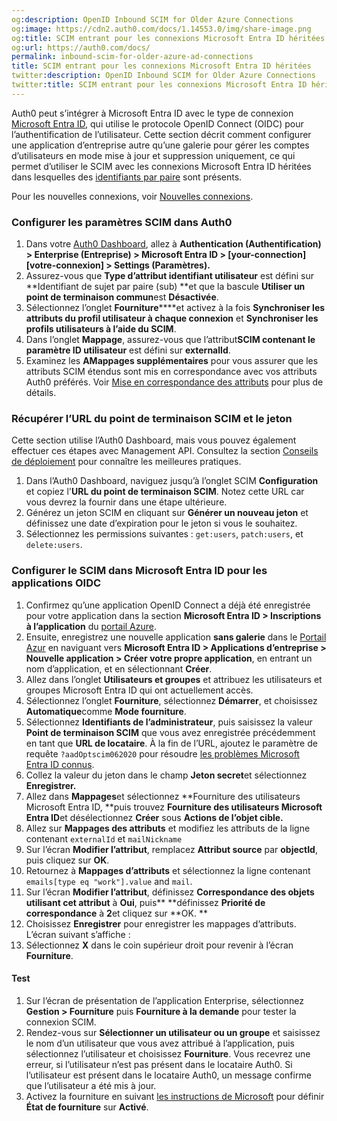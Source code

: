 ```yaml
---
og:description: OpenID Inbound SCIM for Older Azure Connections
og:image: https://cdn2.auth0.com/docs/1.14553.0/img/share-image.png
og:title: SCIM entrant pour les connexions Microsoft Entra ID héritées
og:url: https://auth0.com/docs/
permalink: inbound-scim-for-older-azure-ad-connections
title: SCIM entrant pour les connexions Microsoft Entra ID héritées
twitter:description: OpenID Inbound SCIM for Older Azure Connections
twitter:title: SCIM entrant pour les connexions Microsoft Entra ID héritées
---
```


Auth0 peut s’intégrer à Microsoft Entra ID avec le type de connexion [Microsoft Entra ID](/azure-active-directory/v2), qui utilise le protocole OpenID Connect (OIDC) pour l’authentification de l’utilisateur. Cette section décrit comment configurer une application d’entreprise autre qu’une galerie pour gérer les comptes d’utilisateurs en mode mise à jour et suppression uniquement, ce qui permet d’utiliser le SCIM avec les connexions Microsoft Entra ID héritées dans lesquelles des [identifiants par paire](https://learn.microsoft.com/en-us/entra/identity-platform/id-token-claims-reference#use-claims-to-reliably-identify-a-user) sont présents.

Pour les nouvelles connexions, voir [Nouvelles connexions](/protocols/scim/configure-inbound-scim/inbound-scim-for-new-azure-ad-connections).

### Configurer les paramètres SCIM dans Auth0

1. Dans votre [Auth0 Dashboard](%24%7Bmanage_url%7D/#/), allez à **Authentication (Authentification) > Enterprise (Entreprise) > Microsoft Entra ID > [your-connection] [votre-connexion] > Settings (Paramètres).**
2. Assurez-vous que **Type d’attribut identifiant utilisateur** est défini sur **Identifiant de sujet par paire (sub) **et que la bascule **Utiliser un point de terminaison commun**est **Désactivée**.
3. Sélectionnez l’onglet **Fourniture******et activez à la fois **Synchroniser les attributs du profil utilisateur à chaque connexion** et **Synchroniser les profils utilisateurs à l’aide du SCIM**.
4. Dans l’onglet **Mappage**, assurez-vous que l’attribut**SCIM contenant le paramètre ID utilisateur** est défini sur **externalId**.
5. Examinez les **AMappages supplémentaires** pour vous assurer que les attributs SCIM étendus sont mis en correspondance avec vos attributs Auth0 préférés. Voir [Mise en correspondance des attributs](/authenticate/protocols/scim/configure-inbound-scim#attribute-mapping) pour plus de détails.

### Récupérer l’URL du point de terminaison SCIM et le jeton

Cette section utilise l’Auth0 Dashboard, mais vous pouvez également effectuer ces étapes avec Management API. Consultez la section [Conseils de déploiement](/authenticate/protocols/scim/configure-inbound-scim#deployment-guidelines) pour connaître les meilleures pratiques.

1. Dans l’Auth0 Dashboard, naviguez jusqu’à l’onglet SCIM **Configuration** et copiez l'**URL du point de terminaison SCIM**. Notez cette URL car vous devrez la fournir dans une étape ultérieure.
2. Générez un jeton SCIM en cliquant sur **Générer un nouveau jeton** et définissez une date d’expiration pour le jeton si vous le souhaitez.
3. Sélectionnez les permissions suivantes : `get:users`, `patch:users`, et `delete:users`.

### Configurer le SCIM dans Microsoft Entra ID pour les applications OIDC

1. Confirmez qu’une application OpenID Connect a déjà été enregistrée pour votre application dans la section **Microsoft Entra ID > Inscriptions à l’application** du [portail Azure](https://portal.azure.com).
2. Ensuite, enregistrez une nouvelle application **sans galerie** dans le [Portail Azur](https://portal.azure.com) en naviguant vers **Microsoft Entra ID > Applications d’entreprise > Nouvelle application > Créer votre propre application**, en entrant un nom d’application, et en sélectionnant **Créer**.
3. Allez dans l’onglet **Utilisateurs et groupes** et attribuez les utilisateurs et groupes Microsoft Entra ID qui ont actuellement accès.
4. Sélectionnez l’onglet **Fourniture**, sélectionnez **Démarrer**, et choisissez **Automatique**comme **Mode fourniture**.
5. Sélectionnez **Identifiants de l’administrateur**, puis saisissez la valeur **Point de terminaison SCIM** que vous avez enregistrée précédemment en tant que **URL de locataire**. À la fin de l’URL, ajoutez le paramètre de requête `?aadOptscim062020` pour résoudre [les problèmes Microsoft Entra ID connus](https://learn.microsoft.com/en-us/entra/identity/app-provisioning/application-provisioning-config-problem-scim-compatibility).
6. Collez la valeur du jeton dans le champ **Jeton secret**et sélectionnez **Enregistrer.**
7. Allez dans **Mappages**et sélectionnez **Fourniture des utilisateurs Microsoft Entra ID, **puis trouvez **Fourniture des utilisateurs Microsoft Entra ID**et désélectionnez **Créer** sous **Actions de l’objet cible.**
8. Allez sur **Mappages des attributs** et modifiez les attributs de la ligne contenant `externalId` et `mailNickname`
9. Sur l’écran **Modifier l’attribut**, remplacez **Attribut source** par **objectId**, puis cliquez sur **OK**.
10. Retournez à **Mappages d’attributs** et sélectionnez la ligne contenant `emails[type eq "work"].value` and `mail`.
11. Sur l’écran **Modifier l’attribut**, définissez **Correspondance des objets utilisant cet attribut** à **Oui**, puis** **définissez **Priorité de correspondance** à **2**et cliquez sur **OK. 
**
12. Choisissez **Enregistrer** pour enregistrer les mappages d’attributs. L’écran suivant s’affiche :
13. Sélectionnez **X** dans le coin supérieur droit pour revenir à l’écran **Fourniture**.

#### Test

1. Sur l’écran de présentation de l’application Enterprise, sélectionnez **Gestion > Fourniture** puis **Fourniture à la demande** pour tester la connexion SCIM.
2. Rendez-vous sur **Sélectionner un utilisateur ou un groupe** et saisissez le nom d’un utilisateur que vous avez attribué à l’application, puis sélectionnez l’utilisateur et choisissez **Fourniture**. Vous recevrez une erreur, si l’utilisateur n’est pas présent dans le locataire Auth0. Si l’utilisateur est présent dans le locataire Auth0, un message confirme que l’utilisateur a été mis à jour.
3. Activez la fourniture en suivant [les instructions de Microsoft](https://learn.microsoft.com/en-us/entra/identity/app-provisioning/configure-automatic-user-provisioning-portal#provisioning-status) pour définir **État de fourniture** sur **Activé**.